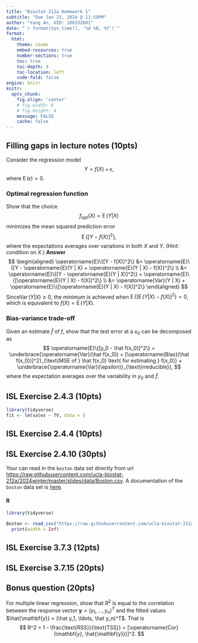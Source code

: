 ```yaml
---
title: "Biostat 212a Homework 1"
subtitle: "Due Jan 23, 2024 @ 11:59PM"
author: "Yang An, UID: 106332601"
date: "`r format(Sys.time(), '%d %B, %Y')`"
format:
  html:
    theme: cosmo
    embed-resources: true
    number-sections: true
    toc: true
    toc-depth: 4
    toc-location: left
    code-fold: false
engine: knitr
knitr:
  opts_chunk: 
    fig.align: 'center'
    # fig.width: 6
    # fig.height: 4
    message: FALSE
    cache: false
---
```


## Filling gaps in lecture notes (10pts)

Consider the regression model
$$
Y = f(X) + \epsilon,
$$
where $\operatorname{E}(\epsilon) = 0$. 

### Optimal regression function

Show that the choice
$$
f_{\text{opt}}(X) = \operatorname{E}(Y | X)
$$
minimizes the mean squared prediction error
$$
\operatorname{E}\{[Y - f(X)]^2\},
$$
where the expectations averages over variations in both $X$ and $Y$. (Hint: condition on $X$.)
**Answer** 
$$ \begin{aligned} \operatorname{E}\{[Y - f(X)]^2\} &= \operatorname{E}\{[Y - \operatorname{E}(Y | X) + \operatorname{E}(Y | X) - f(X)]^2\} \\ &= \operatorname{E}\{[Y - \operatorname{E}(Y | X)]^2\} + \operatorname{E}\{[\operatorname{E}(Y | X) - f(X)]^2\} \\ &= \operatorname{Var}(Y | X) + \operatorname{E}\{[\operatorname{E}(Y | X) - f(X)]^2\} \end{aligned} $$
Since$\operatorname{Var}(Y | X) \geq 0$, the minimum is achieved when $\operatorname{E}\{[\operatorname{E}(Y | X) - f(X)]^2\} = 0$, which is equivalent to $f(X) = \operatorname{E}(Y | X)$. 


### Bias-variance trade-off

Given an estimate $\hat f$ of $f$, show that the test error at a $x_0$ can be decomposed as
$$
\operatorname{E}\{[y_0 - \hat f(x_0)]^2\} = \underbrace{\operatorname{Var}(\hat f(x_0)) + [\operatorname{Bias}(\hat f(x_0))]^2}_{\text{MSE of } \hat f(x_0) \text{ for estimating } f(x_0)} + \underbrace{\operatorname{Var}(\epsilon)}_{\text{irreducible}},
$$
where the expectation averages over the variability in $y_0$ and $\hat f$.

## ISL Exercise 2.4.3 (10pts)

```r
library(tidyverse)
fit <- lm(sales ~ TV, data = )
```

## ISL Exercise 2.4.4 (10pts)



## ISL Exercise 2.4.10 (30pts)

Your can read in the `boston` data set directly from url <https://raw.githubusercontent.com/ucla-biostat-212a/2024winter/master/slides/data/Boston.csv>. A documentation of the `boston` data set is [here](https://www.rdocumentation.org/packages/ISLR2/versions/1.3-2/topics/Boston).

::: {.panel-tabset}

#### R

```r
library(tidyverse)

Boston <- read_csv("https://raw.githubusercontent.com/ucla-biostat-212a/2024winter/master/slides/data/Boston.csv", col_select = -1) %>% 
  print(width = Inf)
```



:::

## ISL Exercise 3.7.3 (12pts)

## ISL Exercise 3.7.15 (20pts)

## Bonus question (20pts)

For multiple linear regression, show that $R^2$ is equal to the correlation between the response vector $\mathbf{y} = (y_1, \ldots, y_n)^T$ and the fitted values $\hat{\mathbf{y}} = (\hat y_1, \ldots, \hat y_n)^T$. That is
$$
R^2 = 1 - \frac{\text{RSS}}{\text{TSS}} = [\operatorname{Cor}(\mathbf{y}, \hat{\mathbf{y}})]^2.
$$

